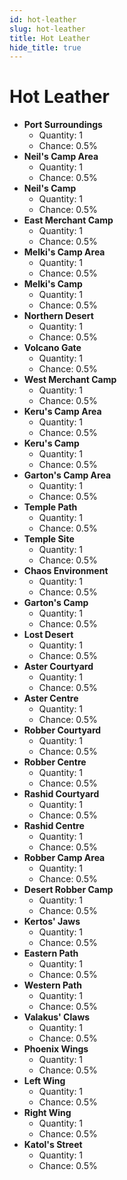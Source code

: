 ---
id: hot-leather
slug: hot-leather
title: Hot Leather
hide_title: true
---


# <ItemIcon iconId="2047"/> Hot Leather
- **Port Surroundings**
	- Quantity: 1
	- Chance: 0.5%
- **Neil's Camp Area**
	- Quantity: 1
	- Chance: 0.5%
- **Neil's Camp**
	- Quantity: 1
	- Chance: 0.5%
- **East Merchant Camp**
	- Quantity: 1
	- Chance: 0.5%
- **Melki's Camp Area**
	- Quantity: 1
	- Chance: 0.5%
- **Melki's Camp**
	- Quantity: 1
	- Chance: 0.5%
- **Northern Desert**
	- Quantity: 1
	- Chance: 0.5%
- **Volcano Gate**
	- Quantity: 1
	- Chance: 0.5%
- **West Merchant Camp**
	- Quantity: 1
	- Chance: 0.5%
- **Keru's Camp Area**
	- Quantity: 1
	- Chance: 0.5%
- **Keru's Camp**
	- Quantity: 1
	- Chance: 0.5%
- **Garton's Camp Area**
	- Quantity: 1
	- Chance: 0.5%
- **Temple Path**
	- Quantity: 1
	- Chance: 0.5%
- **Temple Site**
	- Quantity: 1
	- Chance: 0.5%
- **Chaos Environment**
	- Quantity: 1
	- Chance: 0.5%
- **Garton's Camp**
	- Quantity: 1
	- Chance: 0.5%
- **Lost Desert**
	- Quantity: 1
	- Chance: 0.5%
- **Aster Courtyard**
	- Quantity: 1
	- Chance: 0.5%
- **Aster Centre**
	- Quantity: 1
	- Chance: 0.5%
- **Robber Courtyard**
	- Quantity: 1
	- Chance: 0.5%
- **Robber Centre**
	- Quantity: 1
	- Chance: 0.5%
- **Rashid Courtyard**
	- Quantity: 1
	- Chance: 0.5%
- **Rashid Centre**
	- Quantity: 1
	- Chance: 0.5%
- **Robber Camp Area**
	- Quantity: 1
	- Chance: 0.5%
- **Desert Robber Camp**
	- Quantity: 1
	- Chance: 0.5%
- **Kertos' Jaws**
	- Quantity: 1
	- Chance: 0.5%
- **Eastern Path**
	- Quantity: 1
	- Chance: 0.5%
- **Western Path**
	- Quantity: 1
	- Chance: 0.5%
- **Valakus' Claws**
	- Quantity: 1
	- Chance: 0.5%
- **Phoenix Wings**
	- Quantity: 1
	- Chance: 0.5%
- **Left Wing**
	- Quantity: 1
	- Chance: 0.5%
- **Right Wing**
	- Quantity: 1
	- Chance: 0.5%
- **Katol's Street**
	- Quantity: 1
	- Chance: 0.5%

